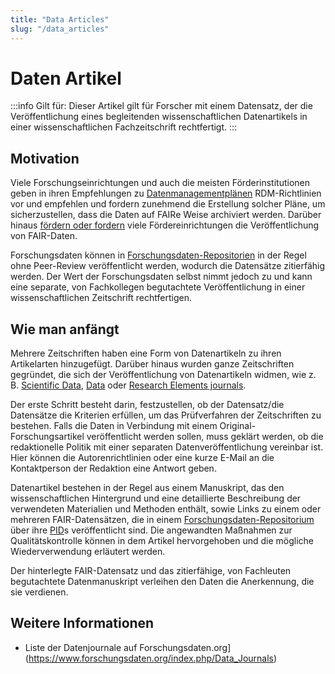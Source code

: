 ```yaml
---
title: "Data Articles"
slug: "/data_articles"
---
```

# Daten Artikel

:::info Gilt für:
Dieser Artikel gilt für Forscher mit einem Datensatz, der die Veröffentlichung eines begleitenden wissenschaftlichen Datenartikels in einer wissenschaftlichen Fachzeitschrift rechtfertigt.
:::

## Motivation
Viele Forschungseinrichtungen und auch die meisten Förderinstitutionen geben in ihren Empfehlungen zu [Datenmanagementplänen](/docs/dmp/) RDM-Richtlinien vor und empfehlen und fordern zunehmend die Erstellung solcher Pläne, um sicherzustellen, dass die Daten auf FAIRe Weise archiviert werden. Darüber hinaus [fördern oder fordern](https://forschungsdaten.info/fr/praxis-kompakt/english-pages/funder-guidelines/) viele Fördereinrichtungen die Veröffentlichung von FAIR-Daten.

Forschungsdaten können in [Forschungsdaten-Repositorien](/docs/repositories/) in der Regel ohne Peer-Review veröffentlicht werden, wodurch die Datensätze zitierfähig werden. Der Wert der Forschungsdaten selbst nimmt jedoch zu und kann eine separate, von Fachkollegen begutachtete Veröffentlichung in einer wissenschaftlichen Zeitschrift rechtfertigen. 

## Wie man anfängt

Mehrere Zeitschriften haben eine Form von Datenartikeln zu ihren Artikelarten hinzugefügt. Darüber hinaus wurden ganze Zeitschriften gegründet, die sich der Veröffentlichung von Datenartikeln widmen, wie z. B. [Scientific Data](https://www.nature.com/sdata/), [Data](https://www.mdpi.com/journal/data) oder [Research Elements journals](https://www.elsevier.com/authors/tools-and-resources/research-elements-journals).  

Der erste Schritt besteht darin, festzustellen, ob der Datensatz/die Datensätze die Kriterien erfüllen, um das Prüfverfahren der Zeitschriften zu bestehen. Falls die Daten in Verbindung mit einem Original-Forschungsartikel veröffentlicht werden sollen, muss geklärt werden, ob die redaktionelle Politik mit einer separaten Datenveröffentlichung vereinbar ist. Hier können die Autorenrichtlinien oder eine kurze E-Mail an die Kontaktperson der Redaktion eine Antwort geben. 

Datenartikel bestehen in der Regel aus einem Manuskript, das den wissenschaftlichen Hintergrund und eine detaillierte Beschreibung der verwendeten Materialien und Methoden enthält, sowie Links zu einem oder mehreren FAIR-Datensätzen, die in einem [Forschungsdaten-Repositorium](/docs/repositories/) über ihre [PID](/docs/PID/)s veröffentlicht sind. Die angewandten Maßnahmen zur Qualitätskontrolle können in dem Artikel hervorgehoben und die mögliche Wiederverwendung erläutert werden. 

Der hinterlegte FAIR-Datensatz und das zitierfähige, von Fachleuten begutachtete Datenmanuskript verleihen den Daten die Anerkennung, die sie verdienen. 
## Weitere Informationen

- Liste der Datenjournale auf Forschungsdaten.org](https://www.forschungsdaten.org/index.php/Data_Journals)
